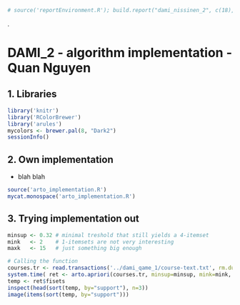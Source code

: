 ```r
# source('reportEnvironment.R'); build.report("dami_nissinen_2", c(18), do.pdf=TRUE, toc=TRUE);
```
.  

DAMI_2 - algorithm implementation - Quan Nguyen
=================================================

1. Libraries
-----------
```r
library('knitr') 
library('RColorBrewer')
library('arules')
mycolors <- brewer.pal(8, "Dark2")
sessionInfo()
```

2. Own implementation
----------------------
* blah blah 
```r
source('arto_implementation.R')
mycat.monospace('arto_implementation.R')
```


3. Trying implementation out
----------------------
```r
minsup <- 0.32 # minimal treshold that still yields a 4-itemset
mink   <- 2    # 1-itemsets are not very interesting
maxk   <- 15   # just something big enough

# Calling the function
courses.tr <- read.transactions('../dami_qame_1/course-text.txt', rm.duplicates=TRUE)
system.time( ret <- arto.apriori(courses.tr, minsup=minsup, mink=mink, maxk=maxk) )
temp <- ret$fisets
inspect(head(sort(temp, by="support"), n=3))
image(items(sort(temp, by="support")))

```
